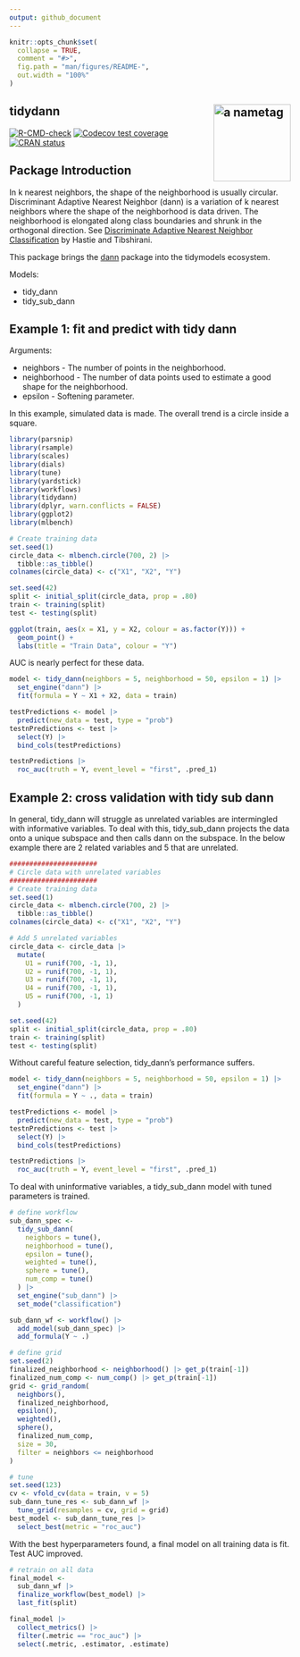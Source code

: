 ```yaml
---
output: github_document
---
```


```r
knitr::opts_chunk$set(
  collapse = TRUE,
  comment = "#>",
  fig.path = "man/figures/README-",
  out.width = "100%"
)
```

## tidydann <a><img src="man/figures/logo.png" align="right" height="138" alt="a nametag" /></a>

<!-- badges: start -->
[![R-CMD-check](https://github.com/gmcmacran/tidydann/actions/workflows/R-CMD-check.yaml/badge.svg)](https://github.com/gmcmacran/tidydann/actions/workflows/R-CMD-check.yaml)
[![Codecov test coverage](https://codecov.io/gh/gmcmacran/tidydann/branch/main/graph/badge.svg)](https://app.codecov.io/gh/gmcmacran/tidydann?branch=main)
[![CRAN status](https://www.r-pkg.org/badges/version/tidydann)](https://cran.r-project.org/package=tidydann)
<!-- badges: end -->

## Package Introduction

In k nearest neighbors, the shape of the neighborhood is usually circular. Discriminant Adaptive Nearest Neighbor (dann) is a variation of k nearest neighbors where the shape of the neighborhood is data driven. The neighborhood is elongated along class boundaries and shrunk in the orthogonal direction. See [Discriminate Adaptive Nearest Neighbor Classification](https://web.stanford.edu/~hastie/Papers/dann_IEEE.pdf) by Hastie and Tibshirani.

This package brings the [dann](https://CRAN.R-project.org/package=dann)  package into the tidymodels ecosystem. 

Models:

-   tidy_dann
-   tidy_sub_dann

## Example 1: fit and predict with tidy dann

Arguments:

-   neighbors - The number of points in the neighborhood.
-   neighborhood - The number of data points used to estimate a good shape for the neighborhood.
-   epsilon - Softening parameter.

In this example, simulated data is made. The overall trend is a circle inside a square.

```r
library(parsnip)
library(rsample)
library(scales)
library(dials)
library(tune)
library(yardstick)
library(workflows)
library(tidydann)
library(dplyr, warn.conflicts = FALSE)
library(ggplot2)
library(mlbench)

# Create training data
set.seed(1)
circle_data <- mlbench.circle(700, 2) |>
  tibble::as_tibble()
colnames(circle_data) <- c("X1", "X2", "Y")

set.seed(42)
split <- initial_split(circle_data, prop = .80)
train <- training(split)
test <- testing(split)

ggplot(train, aes(x = X1, y = X2, colour = as.factor(Y))) +
  geom_point() +
  labs(title = "Train Data", colour = "Y")
```

AUC is nearly perfect for these data.

```r
model <- tidy_dann(neighbors = 5, neighborhood = 50, epsilon = 1) |>
  set_engine("dann") |>
  fit(formula = Y ~ X1 + X2, data = train)

testPredictions <- model |>
  predict(new_data = test, type = "prob")
testnPredictions <- test |>
  select(Y) |>
  bind_cols(testPredictions)

testnPredictions |>
  roc_auc(truth = Y, event_level = "first", .pred_1)
```


## Example 2: cross validation with tidy sub dann

In general, tidy_dann will struggle as unrelated variables are intermingled with informative variables. To deal with this, tidy_sub_dann projects the data onto a unique subspace and then calls dann on the subspace. In the below example there are 2 related variables and 5 that are unrelated.

```r
######################
# Circle data with unrelated variables
######################
# Create training data
set.seed(1)
circle_data <- mlbench.circle(700, 2) |>
  tibble::as_tibble()
colnames(circle_data) <- c("X1", "X2", "Y")

# Add 5 unrelated variables
circle_data <- circle_data |>
  mutate(
    U1 = runif(700, -1, 1),
    U2 = runif(700, -1, 1),
    U3 = runif(700, -1, 1),
    U4 = runif(700, -1, 1),
    U5 = runif(700, -1, 1)
  )

set.seed(42)
split <- initial_split(circle_data, prop = .80)
train <- training(split)
test <- testing(split)
```

Without careful feature selection, tidy_dann's performance suffers.

```r
model <- tidy_dann(neighbors = 5, neighborhood = 50, epsilon = 1) |>
  set_engine("dann") |>
  fit(formula = Y ~ ., data = train)

testPredictions <- model |>
  predict(new_data = test, type = "prob")
testnPredictions <- test |>
  select(Y) |>
  bind_cols(testPredictions)

testnPredictions |>
  roc_auc(truth = Y, event_level = "first", .pred_1)
```

To deal with uninformative variables, a tidy_sub_dann model with tuned parameters is trained. 

```r
# define workflow
sub_dann_spec <-
  tidy_sub_dann(
    neighbors = tune(),
    neighborhood = tune(),
    epsilon = tune(),
    weighted = tune(),
    sphere = tune(),
    num_comp = tune()
  ) |>
  set_engine("sub_dann") |>
  set_mode("classification")

sub_dann_wf <- workflow() |>
  add_model(sub_dann_spec) |>
  add_formula(Y ~ .)

# define grid
set.seed(2)
finalized_neighborhood <- neighborhood() |> get_p(train[-1])
finalized_num_comp <- num_comp() |> get_p(train[-1])
grid <- grid_random(
  neighbors(),
  finalized_neighborhood,
  epsilon(),
  weighted(),
  sphere(),
  finalized_num_comp,
  size = 30,
  filter = neighbors <= neighborhood
)

# tune
set.seed(123)
cv <- vfold_cv(data = train, v = 5)
sub_dann_tune_res <- sub_dann_wf |>
  tune_grid(resamples = cv, grid = grid)
best_model <- sub_dann_tune_res |>
  select_best(metric = "roc_auc")
```

With the best hyperparameters found, a final model on all training data is fit. Test AUC improved.

```r
# retrain on all data
final_model <-
  sub_dann_wf |>
  finalize_workflow(best_model) |>
  last_fit(split)

final_model |>
  collect_metrics() |>
  filter(.metric == "roc_auc") |>
  select(.metric, .estimator, .estimate)
```
